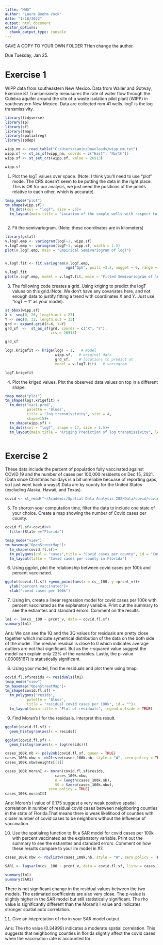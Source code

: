 ---
title: "HW5"
author: "Laura Boehm Vock"
date: "1/18/2022"
output: html_document
editor_options: 
  chunk_output_type: console
---

SAVE A COPY TO YOUR OWN FOLDER
THen change the author.

Due Tuesday, Jan 25.

# Exercise 1
WIPP data from southeastern New Mexico. Data from Waller and Gotway, Exercise 8.1
Transmissivity meausures the rate of water flow through the Culebra aquifer around the site of a waste isolation pilot plant (WIPP) in southeastern New Mexico. 
Data are collected rom 41 wells. logT is the log transmissivity. 


```{r}
library(tidyverse)
library(sp)
library(sf)
library(tmap)
library(spatialreg)
library(spdep)
```

```{r}
wipp_nm <- read_table("C:/Users/iamin/Downloads/wipp_nm.txt")
wipp.sf <- st_as_sf(wipp_nm, coords = c("East", "North"))
wipp.sf <- st_set_crs(wipp.sf, value = 26913)

wipp.sf
```


1. Plot the logT values over space. (Note: I think you'll need to use "plot" mode. The CRS doesn't seem to be putting the data in the right place. This is OK for our analysis, we just need the positions of the points relative to each other, which is accurate).

```{r}
tmap_mode("plot")
tm_shape(wipp.sf)+
  tm_dots(col = "logT", size = .5)+
  tm_layout(main.title = "Location of the sample wells with respect to each other and logT values.", legend.outside = TRUE)
  

```


2. Fit the semivariogram. (Note: these coordinates are in kilometers)

```{r}
library(gstat)
v.logT.emp <- variogram(logT~1, wipp.sf)
v.logT.emp <- variogram(logT~1, wipp.sf, width = 1.5)
plot(v.logT.emp, main = "Empirical Semivariogram of logT")


v.logT.fit <- fit.variogram(v.logT.emp, 
                            vgm("Sph", psill =3.2, nugget = 0, range = 12))
v.logT.fit
plot(v.logT.emp, model = v.logT.fit, main = "Fitted Semivariogram of logT")
```


3. The following code creates a grid. Using kriging to predict the logT values on this grid.(Note: We don't have any covariates here, and not enough data to justify fitting a trend with coordinates X and Y. Just use "logT ~ 1" as your model).
```{r}
st_bbox(wipp.sf)
X <- seq(0, 26, length.out = 27)
Y <- seq(0, 32, length.out = 33)
grd <- expand.grid(X=X, Y=Y)
grd_sf  <-  st_as_sf(grd, coords = c("X", "Y"), 
                     crs = 26913)

grd_sf

logT.krigefit <- krige(logT ~ 1,   # model
                       wipp.sf,   # original data
                       grd_sf,    # locations to predict at
                       model = v.logT.fit)   # variogram

logT.krigefit

```


4. Plot the kriged values. Plot the observed data values on top in a different shape.

```{r}
tmap_mode("plot")
tm_shape(logT.krigefit) + 
  tm_dots("var1.pred", 
          palette = 'Blues', 
          title = "log transmissivity", size = 4,
          shape=15)+
  tm_shape(wipp.sf) +
  tm_dots(col = "logT", shape = 17, size = 1.5)+
  tm_layout(main.title = "Kriging Prediction of log transmissivity", legend.outside = TRUE) 



```


# Exercise 2

These data include the percent of population fully vaccinated against COVID 19 and the number of cases per 100,000 residents on Dec 15, 2021. (Data since Christmas holidays is a bit unreliable becuase of reporting gaps, so I just went back a ways!)
Data are by county for the United States (excluding Alaska, Hawaii, and Texas).

```{r}
covid <- st_read("~/Academic/Spatial Data Analysis 282/Data/covid/covid.shp")
```


5. To shorten your computation time, filter the data to include one state of your choice. Create a map showing the number of Covid cases per county.

```{r}
covid.fl.sf<-covid%>%
  filter(State =="Florida")

tmap_mode("view")
tm_basemap("OpenStreetMap")+
  tm_shape(covid.fl.sf)+
  tm_polygons(col = "cases",title = "Covid cases per county", id = "County")+
  tm_layout(title = "Covid cases per county in Florida")

```


6. Using ggplot, plot the relationship between covid cases per 100k and percent vaccinated. 

```{r}
ggplot(covid.fl.sf) +geom_point(aes(x = cs__100, y =prcnt_v))+
  ylab("percent vaccinated")+
  xlab("covid cases per 100k")
```


7. Using lm, create a linear regression model for covid cases per 100k with percent vaccinated as the explanatory variable. Print out  the summary to see the estiamtes and standard errors. Comment on the results.

```{r}
lm1 <- lm(cs__100 ~ prcnt_v, data = covid.fl.sf)
summary(lm1)
```

Ans: We can see the 1Q and the 3Q values for residuals are pretty close together which indicate symetrical distribution of the data on the both side of the model. The median residual is close to 0 which indicates average outliers are not that significant. But as the r-squared value suggest the model can explain only 22% of the variables. Lastly, the p-value (.00005167) is statistically significant. 

8. Using your model, find the residuals and plot them using tmap. 

```{r}
covid.fl.sf$resids <- residuals(lm1)
tmap_mode("view")
tm_basemap("OpenStreetMap")+
tm_shape(covid.fl.sf) + 
  tm_polygons("resids", 
          palette = 'Blues', 
          title = "residual covid cases per 100k", id = "")+
  tm_layout(main.title = "Plot of residuals", legend.outside = TRUE) 


```


9. Find Moran's I for the residuals. Interpret this result.

```{r}

ggplot(covid.fl.sf) +
  geom_histogram(aes(x = resids))

ggplot(covid.fl.sf) +
  geom_histogram(aes(x = log(resids)))

cases_100k.nb <- poly2nb(covid.fl.sf, queen = TRUE)
cases_100k.nbw <- nb2listw(cases_100k.nb, style = "W", zero.policy = TRUE)
cases_100k.nbw$weights[[1]]

cases_100k.moranI <- moran(covid.fl.sf$resids, 
                       cases_100k.nbw, 
                       n = length(cases_100k.nb), 
                       S0 = Szero(cases_100k.nbw),
                    zero.policy = TRUE)
cases_100k.moranI$I
```

Ans: Moran's I value of 0.175 suggest a very weak positive spatial correlation in number of residual covid cases between neighboring counties in the state of Florida.That means there is weak likelihood of counties with closer number of covid cases to be neighbors without the influence of vaccination.

10. Use the spatialreg function to fit a SAR model for covid cases per 100k with percent vaccinated as the explanatory variable. Print out  the summary to see the estiamtes and standard errors. Comment on how these results compare to your lm model in #7. 

```{r}
cases_100k.nbw <- nb2listw(cases_100k.nb, style = "W", zero.policy = TRUE)

SAR1 <- lagsarlm(cs__100 ~ prcnt_v, data = covid.fl.sf, listw = cases_100k.nbw)

summary(lm1)
summary(SAR1)

```

There is not significant change in the residual values between the two models. The estimated coefficeints are also very close. The p-value is slightly higher in the SAR model but still statistically significant. The rho value is significantly different than the Moran's I value and indicates stronger spatial auto correlation. 

11. Give an intepretation of rho in your SAR model output.

Ans: The rho value (0.34999) indicates a moderate spatial correlation. This suggests that neighboring counties in florida slightly affect the covid cases when the vaccination rate is accounted for.







